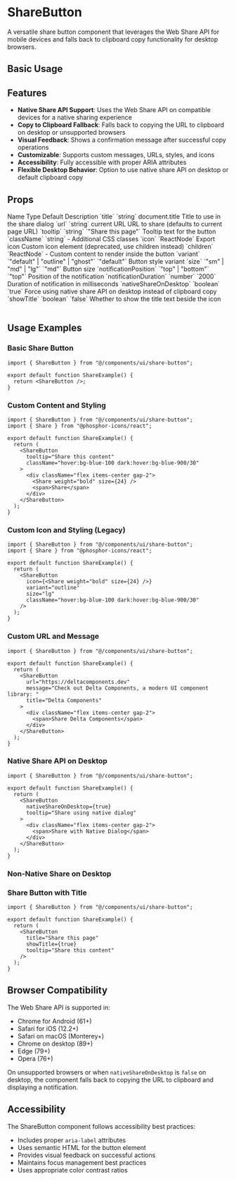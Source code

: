 # ShareButton

A versatile share button component that leverages the Web Share API for mobile devices and falls back to clipboard copy functionality for desktop browsers.

## Basic Usage

<ComponentTabs name="share-button-basic" />

<InstallationInstructions componentName="share-button" />

## Features

- **Native Share API Support**: Uses the Web Share API on compatible devices for a native sharing experience
- **Copy to Clipboard Fallback**: Falls back to copying the URL to clipboard on desktop or unsupported browsers
- **Visual Feedback**: Shows a confirmation message after successful copy operations
- **Customizable**: Supports custom messages, URLs, styles, and icons
- **Accessibility**: Fully accessible with proper ARIA attributes
- **Flexible Desktop Behavior**: Option to use native share API on desktop or default clipboard copy

## Props

<Table>
  <TableHeader>
    <TableRow>
      <TableHead>Name</TableHead>
      <TableHead>Type</TableHead>
      <TableHead>Default</TableHead>
      <TableHead>Description</TableHead>
    </TableRow>
  </TableHeader>
  <TableBody>
    <TableRow>
      <TableCell>`title`</TableCell>
      <TableCell>`string`</TableCell>
      <TableCell>document.title</TableCell>
      <TableCell>Title to use in the share dialog</TableCell>
    </TableRow>
    <TableRow>
      <TableCell>`url`</TableCell>
      <TableCell>`string`</TableCell>
      <TableCell>current URL</TableCell>
      <TableCell>URL to share (defaults to current page URL)</TableCell>
    </TableRow>
    <TableRow>
      <TableCell>`tooltip`</TableCell>
      <TableCell>`string`</TableCell>
      <TableCell>`"Share this page"`</TableCell>
      <TableCell>Tooltip text for the button</TableCell>
    </TableRow>
    <TableRow>
      <TableCell>`className`</TableCell>
      <TableCell>`string`</TableCell>
      <TableCell>-</TableCell>
      <TableCell>Additional CSS classes</TableCell>
    </TableRow>
    <TableRow>
      <TableCell>`icon`</TableCell>
      <TableCell>`ReactNode`</TableCell>
      <TableCell>Export icon</TableCell>
      <TableCell>Custom icon element (deprecated, use children instead)</TableCell>
    </TableRow>
    <TableRow>
      <TableCell>`children`</TableCell>
      <TableCell>`ReactNode`</TableCell>
      <TableCell>-</TableCell>
      <TableCell>Custom content to render inside the button</TableCell>
    </TableRow>
    <TableRow>
      <TableCell>`variant`</TableCell>
      <TableCell>`"default" | "outline" | "ghost"`</TableCell>
      <TableCell>`"default"`</TableCell>
      <TableCell>Button style variant</TableCell>
    </TableRow>
    <TableRow>
      <TableCell>`size`</TableCell>
      <TableCell>`"sm" | "md" | "lg"`</TableCell>
      <TableCell>`"md"`</TableCell>
      <TableCell>Button size</TableCell>
    </TableRow>
    <TableRow>
      <TableCell>`notificationPosition`</TableCell>
      <TableCell>`"top" | "bottom"`</TableCell>
      <TableCell>`"top"`</TableCell>
      <TableCell>Position of the notification</TableCell>
    </TableRow>
    <TableRow>
      <TableCell>`notificationDuration`</TableCell>
      <TableCell>`number`</TableCell>
      <TableCell>`2000`</TableCell>
      <TableCell>Duration of notification in milliseconds</TableCell>
    </TableRow>
    <TableRow>
      <TableCell>`nativeShareOnDesktop`</TableCell>
      <TableCell>`boolean`</TableCell>
      <TableCell>`true`</TableCell>
      <TableCell>Force using native share API on desktop instead of clipboard copy</TableCell>
    </TableRow>
    <TableRow>
      <TableCell>`showTitle`</TableCell>
      <TableCell>`boolean`</TableCell>
      <TableCell>`false`</TableCell>
      <TableCell>Whether to show the title text beside the icon</TableCell>
    </TableRow>
  </TableBody>
</Table>

## Usage Examples

### Basic Share Button

```tsx
import { ShareButton } from "@/components/ui/share-button";

export default function ShareExample() {
  return <ShareButton />;
}
```

### Custom Content and Styling

```tsx
import { ShareButton } from "@/components/ui/share-button";
import { Share } from "@phosphor-icons/react";

export default function ShareExample() {
  return (
    <ShareButton 
      tooltip="Share this content"
      className="hover:bg-blue-100 dark:hover:bg-blue-900/30"
    >
      <div className="flex items-center gap-2">
        <Share weight="bold" size={24} />
        <span>Share</span>
      </div>
    </ShareButton>
  );
}
```

### Custom Icon and Styling (Legacy)

```tsx
import { ShareButton } from "@/components/ui/share-button";
import { Share } from "@phosphor-icons/react";

export default function ShareExample() {
  return (
    <ShareButton 
      icon={<Share weight="bold" size={24} />}
      variant="outline"
      size="lg"
      className="hover:bg-blue-100 dark:hover:bg-blue-900/30"
    />
  );
}
```

### Custom URL and Message

```tsx
import { ShareButton } from "@/components/ui/share-button";

export default function ShareExample() {
  return (
    <ShareButton 
      url="https://deltacomponents.dev"
      message="Check out Delta Components, a modern UI component library: "
      title="Delta Components"
    >
      <div className="flex items-center gap-2">
        <span>Share Delta Components</span>
      </div>
    </ShareButton>
  );
}
```

### Native Share API on Desktop

```tsx
import { ShareButton } from "@/components/ui/share-button";

export default function ShareExample() {
  return (
    <ShareButton 
      nativeShareOnDesktop={true}
      tooltip="Share using native dialog"
    >
      <div className="flex items-center gap-2">
        <span>Share with Native Dialog</span>
      </div>
    </ShareButton>
  );
}
```

### Non-Native Share on Desktop

<ComponentTabs name="share-button-popover" />

### Share Button with Title

```tsx
import { ShareButton } from "@/components/ui/share-button";

export default function ShareExample() {
  return (
    <ShareButton 
      title="Share this page"
      showTitle={true}
      tooltip="Share this content"
    />
  );
}
```

## Browser Compatibility

The Web Share API is supported in:
- Chrome for Android (61+)
- Safari for iOS (12.2+)
- Safari on macOS (Monterey+)
- Chrome on desktop (89+)
- Edge (79+)
- Opera (76+)

On unsupported browsers or when `nativeShareOnDesktop` is `false` on desktop, the component falls back to copying the URL to clipboard and displaying a notification.

## Accessibility

The ShareButton component follows accessibility best practices:

- Includes proper `aria-label` attributes
- Uses semantic HTML for the button element
- Provides visual feedback on successful actions
- Maintains focus management best practices
- Uses appropriate color contrast ratios
